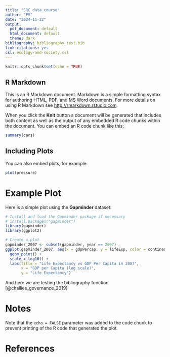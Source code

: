 ```yaml
---
title: "SRC_data_course"
author: "PV"
date: "2024-11-22"
output:
  pdf_document: default
  html_document: default
  theme: dark
bibliography: bibliography_test.bib
link-citations: yes
csl: ecology-and-society.csl
---
```


```r
knitr::opts_chunk$set(echo = TRUE)
```

## R Markdown

This is an R Markdown document. Markdown is a simple formatting syntax for authoring HTML, PDF, and MS Word documents. For more details on using R Markdown see <http://rmarkdown.rstudio.com>.

When you click the **Knit** button a document will be generated that includes both content as well as the output of any embedded R code chunks within the document. You can embed an R code chunk like this:

```r
summary(cars)
```

## Including Plots

You can also embed plots, for example:

```r
plot(pressure)
```

# Example Plot
Here is a simple plot using the **Gapminder** dataset:

```r
# Install and load the Gapminder package if necessary
# install.packages("gapminder")
library(gapminder)
library(ggplot2)

# Create a plot
gapminder_2007 <- subset(gapminder, year == 2007)
ggplot(gapminder_2007, aes(x = gdpPercap, y = lifeExp, color = continent)) +
  geom_point() +
  scale_x_log10() +
  labs(title = "Life Expectancy vs GDP Per Capita in 2007",
       x = "GDP per Capita (log scale)",
       y = "Life Expectancy")
```

And here we are testing the bibliography function [@challies_governance_2019] 

# Notes
Note that the `echo = FALSE` parameter was added to the code chunk to prevent printing of the R code that generated the plot.

# References
